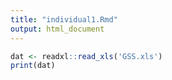 ```yaml
---
title: "individual1.Rmd"
output: html_document
---
```





```r

dat <- readxl::read_xls('GSS.xls')
print(dat)
```
```r


```